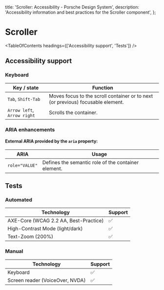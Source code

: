 
  title: 'Scroller: Accessibility - Porsche Design System',
  description: 'Accessibility information and best practices for the Scroller component',
};

# Scroller <ComponentStatus tagName="p-scroller"></ComponentStatus>

<TableOfContents headings={['Accessibility support', 'Tests']} />

## Accessibility support

### Keyboard

| Key / state                 | Function                                                                        |
| --------------------------- | ------------------------------------------------------------------------------- |
| `Tab`, `Shift-Tab`          | Moves focus to the scroll container or to next (or previous) focusable element. |
| `Arrow left`, `Arrow right` | Scrolls the container.                                                          |

### ARIA enhancements

#### External **ARIA** provided by the `aria` property:

| ARIA           | Usage                                               |
| -------------- | --------------------------------------------------- |
| `role="VALUE"` | Defines the semantic role of the container element. |

## Tests

### Automated

| Technology                            | Support |
| ------------------------------------- | ------- |
| AXE-Core (WCAG 2.2 AA, Best-Practice) | ✅      |
| High-Contrast Mode (light/dark)       | ✅      |
| Text-Zoom (200%)                      | ✅      |

### Manual

| Technology                      | Support |
| ------------------------------- | ------- |
| Keyboard                        | ✅      |
| Screen reader (VoiceOver, NVDA) | ✅      |
